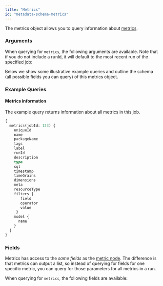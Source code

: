 ```yaml
---
title: "Metrics"
id: "metadata-schema-metrics"
---
```



The <Term id="metric">metrics</Term> object allows you to query information about [metrics](https://docs.getdbt.com/docs/building-a-dbt-project/metrics).

### Arguments

When querying for `metrics`, the following arguments are available. Note that if you do not include a runId, it will default to the most recent run of the specified job:

<ArgsTable queryName="metrics" />

Below we show some illustrative example queries and outline the schema (all possible fields you can query) of this <Term id="metric">metrics</Term> object.

### Example Queries
#### Metrics information

The example query returns information about all metrics in this job.

```graphql
{
  metrics(jobId: 123) {
    uniqueId
    name
    packageName
    tags
    label
    runId
    description
    type
    sql
    timestamp
    timeGrains
    dimensions
    meta
    resourceType
    filters {
       field
       operator
       value
     }
    model {
      name
    }
  }
}

```

### Fields
<Term id="metric">Metrics</Term> has access to the *same fields* as the [metric node](/docs/dbt-cloud/dbt-cloud-api/metadata/schema/metadata-schema-metric).  The difference is that metrics can output a list, so instead of querying for fields for one specific metric, you can query for those parameters for all metrics in a run.

When querying for `metrics`, the following fields are available:

<SchemaTable nodeName="MetricNode" />
